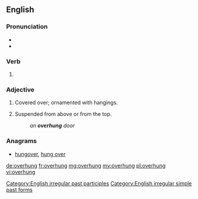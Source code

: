 ==English==

===Pronunciation===
* {{IPA|/ˈoverhʌŋ/|lang=en}}
* {{audio|en-us-overhung.ogg|Audio (US)|lang=en}}

===Verb===
{{head|en|verb form}}

# {{en-past of|overhang}}

===Adjective===
{{en-adj|-}}

# Covered over; ornamented with hangings.
#: {{rfquotek|Carlyle}}
# Suspended from above or from the top.
#: ''an '''overhung''' door''

===Anagrams===
* [[hungover#English|hungover]], [[hung over#English|hung over]]

[[Category:English irregular past participles]]
[[Category:English irregular simple past forms]]

[[de:overhung]]
[[fr:overhung]]
[[mg:overhung]]
[[my:overhung]]
[[pl:overhung]]
[[vi:overhung]]